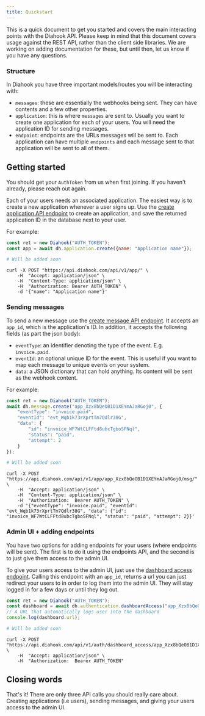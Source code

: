 ```yaml
---
title: Quickstart
---
```





This is a quick document to get you started and covers the main interacting points with the Diahook API. Please keep in mind that this document covers usage against the REST API, rather than the client side libraries. We are working on adding documentation for these, but until then, let us know if you have any questions.

### Structure

In Diahook you have three important models/routes you will be interacting with:

- `messages`: these are essentially the webhooks being sent. They can have contents and a few other properties.
- `application`: this is where `messages` are sent to. Usually you want to create one application for each of your users. You will need the application ID for sending messages.
- `endpoint`: endpoints are the URLs messages will be sent to. Each application can have multiple `endpoints` and each message sent to that application will be sent to all of them.


## Getting started

You should get your `AuthToken` from us when first joining. If you haven't already, please reach out again.

Each of your users needs an associated application. The easiest way is to create a new application whenever a user signs up. Use the [create application API endpoint](https://api.diahook.com/docs#/application/create_application_api_v1_app__post) to create an application, and save the returned application ID in the database next to your user.

For example:

<CodeTabs>
<TabItem value="js">

```js
const ret = new Diahook("AUTH_TOKEN");
const app = await dh.application.create({name: "Application name"});
```

</TabItem>
<TabItem value="py">

```python
# Will be added soon
```

</TabItem>
<TabItem value="curl">

```shell
curl -X POST "https://api.diahook.com/api/v1/app/" \
    -H  "Accept: application/json" \
    -H  "Content-Type: application/json" \
    -H  "Authorization: Bearer AUTH_TOKEN" \
    -d '{"name": "Application name"}'
```

</TabItem>
</CodeTabs>


### Sending messages

To send a new message use the [create message API endpoint](https://api.diahook.com/docs#/message/create_message_api_v1_app__app_id__msg__post). It accepts an `app_id`, which is the application's ID. In addition, it accepts the following fields (as part the json body):

- `eventType`: an identifier denoting the type of the event. E.g. `invoice.paid`.
- `eventId`: an optional unique ID for the event. This is useful if you want to map each message to unique events on your system.
- `data`: a JSON dictionary that can hold anything. Its content will be sent as the webhook content.


For example:

<CodeTabs>
<TabItem value="js">

```js
const ret = new Diahook("AUTH_TOKEN");
await dh.message.create("app_Xzx8bQeOB1D1XEYmAJaRGoj0", {
    "eventType": "invoice.paid",
    "eventId": "evt_Wqb1k73rXprtTm7Qdlr38G",
    "data": {
        "id": "invoice_WF7WtCLFFtd8ubcTgboSFNql",
        "status": "paid",
        "attempt": 2
    }
});
```

</TabItem>
<TabItem value="py">

```python
# Will be added soon
```

</TabItem>
<TabItem value="curl">

```shell
curl -X POST "https://api.diahook.com/api/v1/app/app_Xzx8bQeOB1D1XEYmAJaRGoj0/msg/" \
    -H  "Accept: application/json" \
    -H  "Content-Type: application/json" \
    -H  "Authorization:  Bearer AUTH_TOKEN" \
    -d '{"eventType": "invoice.paid", "eventId": "evt_Wqb1k73rXprtTm7Qdlr38G", "data": {"id": "invoice_WF7WtCLFFtd8ubcTgboSFNql", "status": "paid", "attempt": 2}}'
```

</TabItem>
</CodeTabs>


### Admin UI + adding endpoints

You have two options for adding endpoints for your users (where endpoints will be sent). The first is to do it using the endpoints API, and the second is to just give them access to the admin UI.

To give your users access to the admin UI, just use the [dashboard access endpoint](https://api.diahook.com/docs#/authentication/get_dashboard_access_api_v1_auth_dashboard_access__app_id___post). Calling this endpoint with an `app_id`, returns a url you can just redirect your users to in order to log them into the admin UI. They will stay logged in for a few days or until they log out.

<CodeTabs>
<TabItem value="js">

```js
const ret = new Diahook("AUTH_TOKEN");
const dashboard = await dh.authentication.dashboardAccess("app_Xzx8bQeOB1D1XEYmAJaRGoj0");
// A URL that automatically logs user into the dashboard
console.log(dashboard.url);
```

</TabItem>
<TabItem value="py">

```python
# Will be added soon
```

</TabItem>
<TabItem value="curl">

```shell
curl -X POST "https://api.diahook.com/api/v1/auth/dashboard_access/app_Xzx8bQeOB1D1XEYmAJaRGoj0/" \
    -H  "Accept: application/json" \
    -H  "Authorization:  Bearer AUTH_TOKEN"
```

</TabItem>
</CodeTabs>


## Closing words

That's it! There are only three API calls you should really care about. Creating applications (i.e users), sending messages, and giving your users access to the admin UI.
